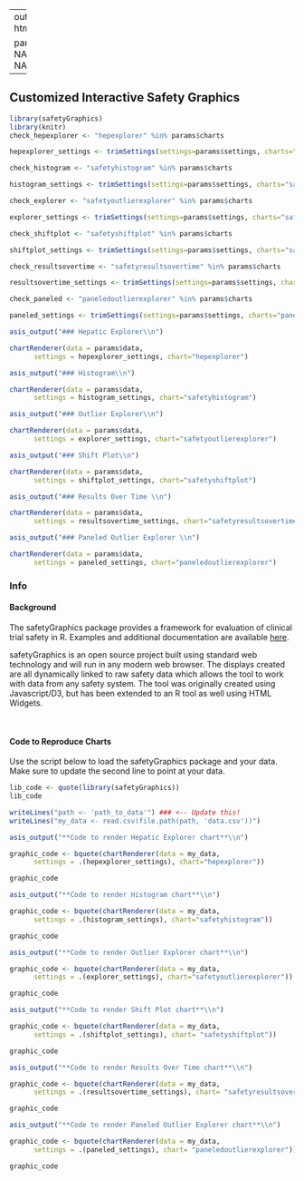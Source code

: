 
---
output:
  html_document

params:
  data: NA
  settings: NA
  charts: NA
  
---


## Customized Interactive Safety Graphics {.tabset .tabset-fade} 


```r
library(safetyGraphics)
library(knitr)
check_hepexplorer <- "hepexplorer" %in% params$charts

hepexplorer_settings <- trimSettings(settings=params$settings, charts="hepexplorer")

check_histogram <- "safetyhistogram" %in% params$charts

histogram_settings <- trimSettings(settings=params$settings, charts="safetyhistogram")

check_explorer <- "safetyoutlierexplorer" %in% params$charts

explorer_settings <- trimSettings(settings=params$settings, charts="safetyoutlierexplorer")

check_shiftplot <- "safetyshiftplot" %in% params$charts

shiftplot_settings <- trimSettings(settings=params$settings, charts="safetyshiftplot")

check_resultsovertime <- "safetyresultsovertime" %in% params$charts

resultsovertime_settings <- trimSettings(settings=params$settings, charts="safetyresultsovertime")

check_paneled <- "paneledoutlierexplorer" %in% params$charts

paneled_settings <- trimSettings(settings=params$settings, charts="paneledoutlierexplorer")

```


```r
asis_output("### Hepatic Explorer\\n")
```

```r

chartRenderer(data = params$data,
      settings = hepexplorer_settings, chart="hepexplorer")
```

```r
asis_output("### Histogram\\n")
```

```r
chartRenderer(data = params$data,
      settings = histogram_settings, chart="safetyhistogram")
```

```r
asis_output("### Outlier Explorer\\n")
```

```r
chartRenderer(data = params$data,
      settings = explorer_settings, chart="safetyoutlierexplorer")
```

```r
asis_output("### Shift Plot\\n")
```

```r
chartRenderer(data = params$data,
      settings = shiftplot_settings, chart="safetyshiftplot")
```

```r
asis_output("### Results Over Time \\n")
```

```r
chartRenderer(data = params$data,
      settings = resultsovertime_settings, chart="safetyresultsovertime")
```

```r
asis_output("### Paneled Outlier Explorer \\n")
```

```r
chartRenderer(data = params$data,
      settings = paneled_settings, chart="paneledoutlierexplorer")
```

### Info

#### Background
The safetyGraphics package provides a framework for evaluation of clinical trial safety in R. Examples and additional documentation are available [here](https://github.com/ASA-DIA-InteractiveSafetyGraphics/safetyGraphics).

safetyGraphics is an open source project built using standard web technology and will run in any modern web browser. The displays created are all dynamically linked to raw safety data which allows the tool to work with data from any safety system. The tool was originally created using Javascript/D3, but has been extended to an R tool as well using HTML Widgets.  
  
<br>

#### Code to Reproduce Charts

Use the script below to load the safetyGraphics package and your data. Make sure to update the second line to point at your data. 

```r
lib_code <- quote(library(safetyGraphics))
lib_code

writeLines("path <- 'path_to_data'") ### <-- Update this!
writeLines("my_data <- read.csv(file.path(path, 'data.csv'))")

```


```r
asis_output("**Code to render Hepatic Explorer chart**\\n")
```

```r

graphic_code <- bquote(chartRenderer(data = my_data,
      settings = .(hepexplorer_settings), chart="hepexplorer"))

graphic_code

```

```r
asis_output("**Code to render Histogram chart**\\n")
```

```r

graphic_code <- bquote(chartRenderer(data = my_data,
      settings = .(histogram_settings), chart="safetyhistogram"))

graphic_code

```

```r
asis_output("**Code to render Outlier Explorer chart**\\n")
```

```r

graphic_code <- bquote(chartRenderer(data = my_data,
      settings = .(explorer_settings), chart="safetyoutlierexplorer"))

graphic_code

```

```r
asis_output("**Code to render Shift Plot chart**\\n")
```

```r

graphic_code <- bquote(chartRenderer(data = my_data,
      settings = .(shiftplot_settings), chart= "safetyshiftplot"))

graphic_code

```

```r
asis_output("**Code to render Results Over Time chart**\\n")
```

```r

graphic_code <- bquote(chartRenderer(data = my_data,
      settings = .(resultsovertime_settings), chart= "safetyresultsovertime"))

graphic_code

```

```r
asis_output("**Code to render Paneled Outlier Explorer chart**\\n")
```

```r

graphic_code <- bquote(chartRenderer(data = my_data,
      settings = .(paneled_settings), chart= "paneledoutlierexplorer"))

graphic_code

```
